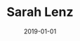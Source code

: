---
title: Sarah Lenz
date: 2019-01-01
description: "A description of the home-page"
headerImage: IMG_4216
topKeywords: ['People', 'Wedding', 'Animals', 'Travel']
subheader: Photographer based in Amsterdam
---